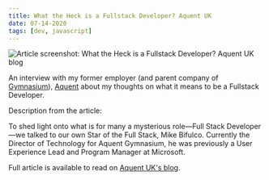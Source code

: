 ```yaml
---
title: What the Heck is a Fullstack Developer? Aquent UK
date: 07-14-2020
tags: [dev, javascript]
---
```


<Image
  publicId="external-references/fullstack-dev-article-aquent/cover"
  alt="Article screenshot: What the Heck is a Fullstack Developer? Aquent UK blog"
/>

An interview with my former employer (and parent company of [Gymnasium](https://thegymnasium.com/)), [Aquent](https://aquent.com) about my thoughts on what it means to be a Fullstack Developer.

Description from the article:

<Aside>
  To shed light onto what is for many a mysterious role—Full Stack Developer—we
  talked to our own Star of the Full Stack, Mike Bifulco. Currently the Director
  of Technology for Aquent Gymnasium, he was previously a User Experience Lead
  and Program Manager at Microsoft.
</Aside>

Full article is available to read on [Aquent UK's blog](https://aquent.co.uk/blog/what-the-heck-is-a-full-stack-developer).
